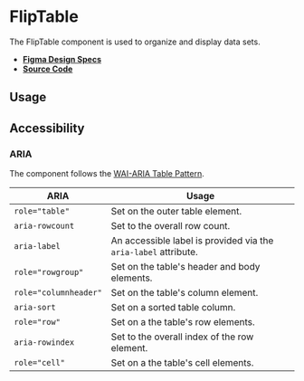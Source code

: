 
<Meta title="Components/FlipTable" />

# FlipTable

The FlipTable component is used to organize and display data sets.

- **[Figma Design Specs](#)**
- **[Source Code](https://github.com/flip-corp/swirl/tree/main/packages/swirl-components/src/components/flip-table)**

## Usage

<Canvas withSource="open">
  <Story id="components-fliptable--flip-table" />
</Canvas>

<ArgsTable story="." />

## Accessibility

### ARIA

The component follows the
[WAI-ARIA Table Pattern](https://www.w3.org/WAI/ARIA/apg/patterns/table/).

| ARIA                  | Usage                                                           |
| --------------------- | --------------------------------------------------------------- |
| `role="table"`        | Set on the outer table element.                                 |
| `aria-rowcount`       | Set to the overall row count.                                   |
| `aria-label`          | An accessible label is provided via the `aria-label` attribute. |
| `role="rowgroup"`     | Set on the table's header and body elements.                    |
| `role="columnheader"` | Set on the table's column element.                              |
| `aria-sort`           | Set on a sorted table column.                                   |
| `role="row"`          | Set on a the table's row elements.                              |
| `aria-rowindex`       | Set to the overall index of the row element.                    |
| `role="cell"`         | Set on a the table's cell elements.                             |
